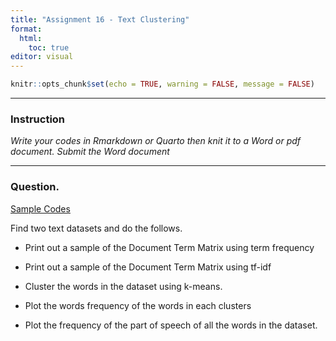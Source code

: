 ```yaml
---
title: "Assignment 16 - Text Clustering"
format: 
  html: 
    toc: true
editor: visual
---
```


```r
knitr::opts_chunk$set(echo = TRUE, warning = FALSE, message = FALSE)
```

------------------------------------------------------------------------

### Instruction

*Write your codes in Rmarkdown or Quarto then knit it to a Word or pdf document. Submit the Word document*

------------------------------------------------------------------------

### Question.

[Sample Codes](assignment15_codes2.html)

Find two text datasets and do the follows.

-   Print out a sample of the Document Term Matrix using term frequency

-   Print out a sample of the Document Term Matrix using tf-idf

-   Cluster the words in the dataset using k-means.

-   Plot the words frequency of the words in each clusters

-   Plot the frequency of the part of speech of all the words in the dataset.
